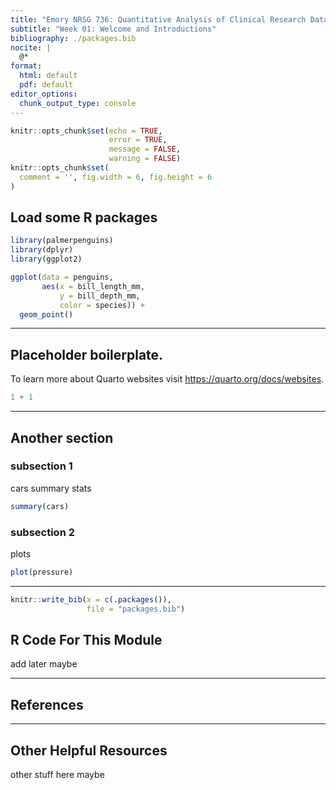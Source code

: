 ```yaml
---
title: "Emory NRSG 736: Quantitative Analysis of Clinical Research Data"
subtitle: "Week 01: Welcome and Introductions"
bibliography: ./packages.bib
nocite: |
  @*
format:
  html: default
  pdf: default
editor_options: 
  chunk_output_type: console
---
```


\thispagestyle{fancy}

```r
knitr::opts_chunk$set(echo = TRUE,
                      error = TRUE,
                      message = FALSE,
                      warning = FALSE)
knitr::opts_chunk$set(
  comment = '', fig.width = 6, fig.height = 6
)
```

## Load some R packages

```r
library(palmerpenguins)
library(dplyr)
library(ggplot2)
```

```r
ggplot(data = penguins,
       aes(x = bill_length_mm,
           y = bill_depth_mm,
           color = species)) +
  geom_point()
```

--- 

\newpage

## Placeholder boilerplate.

To learn more about Quarto websites visit <https://quarto.org/docs/websites>.

```r
1 + 1
```

--- 

\newpage

## Another section

### subsection 1

cars summary stats

```r
summary(cars)
```


### subsection 2

plots

```r
plot(pressure)
```


---

\newpage

```r
knitr::write_bib(x = c(.packages()), 
                 file = "packages.bib")
```

## R Code For This Module

add later maybe

---

\newpage

## References

::: {#refs}
:::

---

\newpage

## Other Helpful Resources

other stuff here maybe

